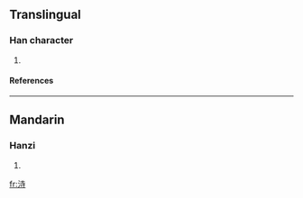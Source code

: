 ==Translingual==
===Han character===
{{Han char|rn=85|rad=水|as=06|sn=9|four=|canj=水土木戈 (EGDI)}}
# {{defn|Han|sort=水06}}
====References====
{{Han ref|kx=0620.070|dkj=17376|dj=1015.110|hdz=31601.080|uh=6D14|ud=27924}}

----
==Mandarin==
===Hanzi===
{{cmn-hanzi|pin=[[zhǐ]] ([[zhi3]])|wg=chih<sup>3</sup>}}
# {{defn|Mandarin}}

[[fr:洔]]